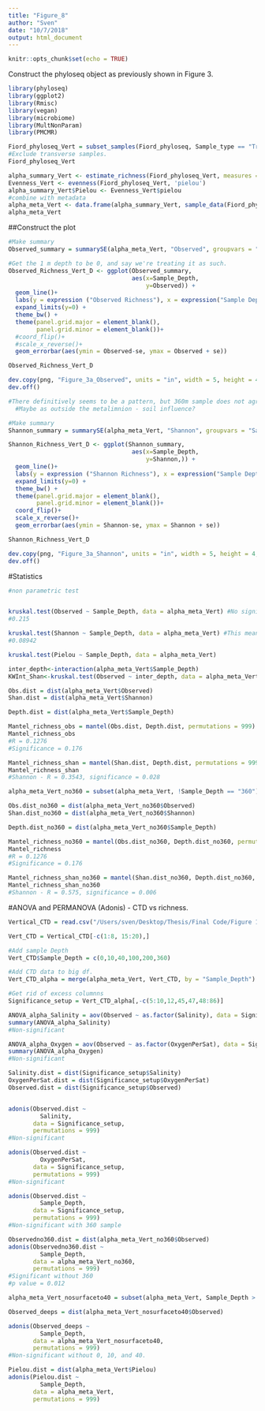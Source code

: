 ```yaml
---
title: "Figure_8"
author: "Sven"
date: "10/7/2018"
output: html_document
---
```


```r
knitr::opts_chunk$set(echo = TRUE)
```
Construct the phyloseq object as previously shown in Figure 3.
```r
library(phyloseq)  
library(ggplot2)
library(Rmisc)
library(vegan)
library(microbiome)
library(MultNonParam)
library(PMCMR)
```
```r

Fiord_phyloseq_Vert = subset_samples(Fiord_phyloseq, Sample_type == "Transverse" & Sample_Site == "L5")
#Exclude transverse samples.
Fiord_phyloseq_Vert
```
```r

alpha_summary_Vert <- estimate_richness(Fiord_phyloseq_Vert, measures = c("Observed", "Shannon"))
Evenness_Vert <- evenness(Fiord_phyloseq_Vert, 'pielou')
alpha_summary_Vert$Pielou <- Evenness_Vert$pielou
#combine with metadata
alpha_meta_Vert <- data.frame(alpha_summary_Vert, sample_data(Fiord_phyloseq_Vert))
alpha_meta_Vert
```
##Construct the plot
```r

#Make summary
Observed_summary = summarySE(alpha_meta_Vert, "Observed", groupvars = "Sample_Depth")

#Get the 1 m depth to be 0, and say we're treating it as such.
Observed_Richness_Vert_D <- ggplot(Observed_summary, 
                                   aes(x=Sample_Depth, 
                                       y=Observed)) + 
  geom_line()+
  labs(y = expression ("Observed Richness"), x = expression("Sample Depth (m)")) +
  expand_limits(y=0) +                        
  theme_bw() +
  theme(panel.grid.major = element_blank(), 
        panel.grid.minor = element_blank())+
  #coord_flip()+
  #scale_x_reverse()+
  geom_errorbar(aes(ymin = Observed-se, ymax = Observed + se))

Observed_Richness_Vert_D

dev.copy(png, "Figure_3a_Observed", units = "in", width = 5, height = 4, res = 500)
dev.off()

#There definitively seems to be a pattern, but 360m sample does not agree with it, why decrease? What's special at this depth? 
  #Maybe as outside the metalimnion - soil influence?

#Make summary
Shannon_summary = summarySE(alpha_meta_Vert, "Shannon", groupvars = "Sample_Depth")

Shannon_Richness_Vert_D <- ggplot(Shannon_summary, 
                                   aes(x=Sample_Depth, 
                                       y=Shannon,)) + 
  geom_line()+
  labs(y = expression ("Shannon Richness"), x = expression("Sample Depth (m)")) +
  expand_limits(y=0) +                        
  theme_bw() +
  theme(panel.grid.major = element_blank(), 
        panel.grid.minor = element_blank())+
  coord_flip()+
  scale_x_reverse()+
  geom_errorbar(aes(ymin = Shannon-se, ymax = Shannon + se))

Shannon_Richness_Vert_D

dev.copy(png, "Figure_3a_Shannon", units = "in", width = 5, height = 4, res = 500)
dev.off()
```
#Statistics
```r
#non parametric test


kruskal.test(Observed ~ Sample_Depth, data = alpha_meta_Vert) #No significance.
#0.215

kruskal.test(Shannon ~ Sample_Depth, data = alpha_meta_Vert) #This means that the evenness and richness of the Fjord not does not change significantly when comparing sampling depths.
#0.08942

kruskal.test(Pielou ~ Sample_Depth, data = alpha_meta_Vert)

```
```r

inter_depth<-interaction(alpha_meta_Vert$Sample_Depth)
KWInt_Shan<-kruskal.test(Observed ~ inter_depth, data = alpha_meta_Vert)

```
```r
Obs.dist = dist(alpha_meta_Vert$Observed)
Shan.dist = dist(alpha_meta_Vert$Shannon)

Depth.dist = dist(alpha_meta_Vert$Sample_Depth)

Mantel_richness_obs = mantel(Obs.dist, Depth.dist, permutations = 999)
Mantel_richness_obs
#R = 0.1276
#Significance = 0.176

Mantel_richness_shan = mantel(Shan.dist, Depth.dist, permutations = 999)
Mantel_richness_shan
#Shannon - R = 0.3543, significance = 0.028

```
```r
alpha_meta_Vert_no360 = subset(alpha_meta_Vert, !Sample_Depth == "360")

Obs.dist_no360 = dist(alpha_meta_Vert_no360$Observed)
Shan.dist_no360 = dist(alpha_meta_Vert_no360$Shannon)

Depth.dist_no360 = dist(alpha_meta_Vert_no360$Sample_Depth)

Mantel_richness_no360 = mantel(Obs.dist_no360, Depth.dist_no360, permutations = 999)
Mantel_richness
#R = 0.1276
#Significance = 0.176

Mantel_richness_shan_no360 = mantel(Shan.dist_no360, Depth.dist_no360, permutations = 999)
Mantel_richness_shan_no360
#Shannon - R = 0.575, significance = 0.006

```
#ANOVA and PERMANOVA (Adonis) - CTD vs richness.
```r


Vertical_CTD = read.csv("/Users/sven/Desktop/Thesis/Final Code/Figure 10/LongSound_CTD.csv", row.names = 1)

Vert_CTD = Vertical_CTD[-c(1:8, 15:20),]

#Add sample Depth
Vert_CTD$Sample_Depth = c(0,10,40,100,200,360)

#Add CTD data to big df.
Vert_CTD_alpha = merge(alpha_meta_Vert, Vert_CTD, by = "Sample_Depth")

#Get rid of excess columnns
Significance_setup = Vert_CTD_alpha[,-c(5:10,12,45,47,48:86)]

```
```r

ANOVA_alpha_Salinity = aov(Observed ~ as.factor(Salinity), data = Significance_setup)
summary(ANOVA_alpha_Salinity)
#Non-significant

ANOVA_alpha_Oxygen = aov(Observed ~ as.factor(OxygenPerSat), data = Significance_setup)
summary(ANOVA_alpha_Oxygen)
#Non-significant

```
```r
Salinity.dist = dist(Significance_setup$Salinity)
OxygenPerSat.dist = dist(Significance_setup$OxygenPerSat)
Observed.dist = dist(Significance_setup$Observed)


adonis(Observed.dist ~
         Salinity,
       data = Significance_setup,
       permutations = 999)
#Non-significant

adonis(Observed.dist ~
         OxygenPerSat,
       data = Significance_setup,
       permutations = 999)
#Non-significant

adonis(Observed.dist ~
         Sample_Depth,
       data = Significance_setup,
       permutations = 999)
#Non-significant with 360 sample

```
```r

Observedno360.dist = dist(alpha_meta_Vert_no360$Observed)
adonis(Observedno360.dist ~
         Sample_Depth,
       data = alpha_meta_Vert_no360,
       permutations = 999)
#Significant without 360
#p value = 0.012

```
```r

alpha_meta_Vert_nosurfaceto40 = subset(alpha_meta_Vert, Sample_Depth > 40)

Observed_deeps = dist(alpha_meta_Vert_nosurfaceto40$Observed)

adonis(Observed_deeps ~
         Sample_Depth,
       data = alpha_meta_Vert_nosurfaceto40,
       permutations = 999)
#Non-significant without 0, 10, and 40.

Pielou.dist = dist(alpha_meta_Vert$Pielou)
adonis(Pielou.dist ~
         Sample_Depth,
       data = alpha_meta_Vert,
       permutations = 999)
```